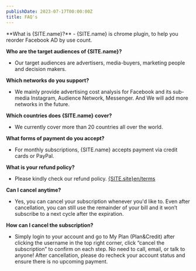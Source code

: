 ```yaml
---
publishDate: 2023-07-17T00:00:00Z
title: FAQ's
---
```


<div class="px-4 lg:px-40">
**What is {SITE.name}?**
- {SITE.name} is chrome plugin, to help you reorder Facebook AD by use count.

**Who are the target audiences of {SITE.name}?**
- Our target audiences are advertisers, media-buyers, marketing people and decision makers.

**Which networks do you support?**
- We mainly provide advertising cost analysis for Facebook and its sub-media Instagram, Audience Network, Messenger. And We will add more networks in the future.

**Which countries does {SITE.name} cover?**
- We currently cover more than 20 countries all over the world.

**What forms of payment do you accept?**
- For monthly subscriptions, {SITE.name} accepts payment via credit cards or PayPal.

**What is your refund policy?**
- Please kindly check our refund policy. <a href='/en/terms'>{SITE.site}en/terms</a>

**Can I cancel anytime?**
- Yes, you can cancel your subscription whenever you'd like to. Even after cancellation, you can still use the remainder of your bill and it won’t subscribe to a next cycle after the expiration.

**How can I cancel the subscription?**
- Simply login to your account and go to My Plan (Plan&Credit) after clicking the username in the top right corner, click “cancel the subscription” to confirm on each step. No need to call, email, or talk to anyone!
After cancellation, please do recheck your account status and ensure there is no upcoming payment.
</div>